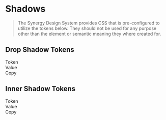 
<Meta title="Synergy Design System/Developer Docs/Tokens/Shadow"/>

# Shadows

> The Synergy Design System provides CSS that is pre-configured to utilize the tokens below. They should not be used for any purpose other than the element or semantic meaning they where created for.

## Drop Shadow Tokens

<div className="table token margin-top">
  <div>
    <div>Token</div>
    <div>Value</div>
    <div>Copy</div>
  </div>
  <TokenList tokens={theme.semantic['drop-shadow']} prefix="--sds-semantic-drop-shadow"></TokenList>
</div>

## Inner Shadow Tokens

<div className="table token margin-top">
  <div>
    <div>Token</div>
    <div>Value</div>
    <div>Copy</div>
  </div>
  <TokenList tokens={theme.semantic['inner-shadow']} prefix="--sds-semantic-inner-shadow"></TokenList>
</div>